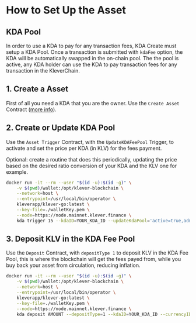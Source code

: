 # How to Set Up the Asset

## KDA Pool

In order to use a KDA to pay for any transaction fees, KDA Create must setup a KDA Pool. Once a transaction is submitted with `kdaFee` option, the KDA will be automatically swapped in the on-chain pool. The the pool is active, any KDA holder can use the KDA to pay transaction fees for any transaction in the KleverChain.

##  1. Create a Asset

First of all you need a KDA that you are the owner. Use the `Create Asset` Contract ([more info](https://app.gitbook.com/o/-MhOOdjn5Z5cRwUc4juT/s/-MhOOqqi00w4Kmd3lNcs/~/changes/120/about-our-technology/klv-and-k-tokens/create-a-kda)).

## 2. Create or Update KDA Pool

Use the `Asset Trigger` Contract, with the `UpdateKDAFeePool` Trigger, to activate and set the price per KDA (in KLV) for the fees payment.

Optional: create a routine that does this periodically, updating the price based on the desired ratio conversion of your KDA and the KLV one for example.

```bash
docker run -it --rm --user "$(id -u):$(id -g)" \
    -v $(pwd)/wallet:/opt/klever-blockchain \
    --network=host \
    --entrypoint=/usr/local/bin/operator \
    kleverapp/klever-go:latest \
    --key-file=./walletKey.pem \
    --node=https://node.mainnet.klever.finance \
    kda trigger 15 --kdaID=YOUR_KDA_ID --updateKdaPool='active=true,adminAddress=yourAddress,fixedRatioKLV=KLVRATIO,fixedRatioKDA=KDARATIO'
```

## 3. Deposit KLV in the KDA Fee Pool

Use the `Deposit` Contract, with `depositType 1` to deposit KLV in the KDA Fee Pool, this is where the blockchain will get the fees payed from, while you buy back your asset from circulation, reducing inflation.

```bash
docker run -it --rm --user "$(id -u):$(id -g)" \
    -v $(pwd)/wallet:/opt/klever-blockchain \
    --network=host \
    --entrypoint=/usr/local/bin/operator \
    kleverapp/klever-go:latest \
    --key-file=./walletKey.pem \
    --node=https://node.mainnet.klever.finance \
    kda deposit AMOUNT --depositType=1 --kdaID=YOUR_KDA_ID --currencyID=KLV
```

